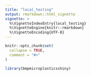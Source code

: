 ```yaml
---
title: "local_testing"
output: rmarkdown::html_vignette
vignette: >
  %\VignetteIndexEntry{local_testing}
  %\VignetteEngine{knitr::rmarkdown}
  %\VignetteEncoding{UTF-8}
---
```


```r
knitr::opts_chunk$set(
  collapse = TRUE,
  comment = "#>"
)
```

```r
library(bmpmicroplasticsshiny)
```
